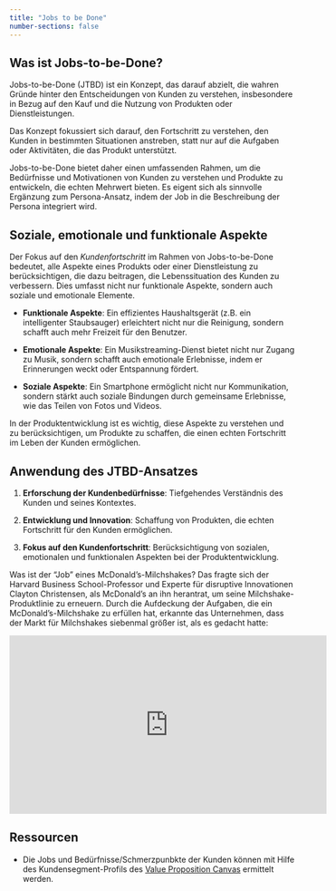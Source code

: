 ```yaml
---
title: "Jobs to be Done"
number-sections: false
---
```



## Was ist Jobs-to-be-Done?

Jobs-to-be-Done (JTBD) ist ein Konzept, das darauf abzielt, die wahren Gründe hinter den Entscheidungen von Kunden zu verstehen, insbesondere in Bezug auf den Kauf und die Nutzung von Produkten oder Dienstleistungen.

Das Konzept fokussiert sich darauf, den Fortschritt zu verstehen, den Kunden in bestimmten Situationen anstreben, statt nur auf die Aufgaben oder Aktivitäten, die das Produkt unterstützt.

Jobs-to-be-Done bietet daher einen umfassenden Rahmen, um die Bedürfnisse und Motivationen von Kunden zu verstehen und Produkte zu entwickeln, die echten Mehrwert bieten. Es eigent sich als sinnvolle Ergänzung zum Persona-Ansatz, indem der Job in die Beschreibung der Persona integriert wird.

## Soziale, emotionale und funktionale Aspekte

Der Fokus auf den *Kundenfortschritt* im Rahmen von Jobs-to-be-Done bedeutet, alle Aspekte eines Produkts oder einer Dienstleistung zu berücksichtigen, die dazu beitragen, die Lebenssituation des Kunden zu verbessern. Dies umfasst nicht nur funktionale Aspekte, sondern auch soziale und emotionale Elemente.

- **Funktionale Aspekte**: Ein effizientes Haushaltsgerät (z.B. ein intelligenter Staubsauger) erleichtert nicht nur die Reinigung, sondern schafft auch mehr Freizeit für den Benutzer.

- **Emotionale Aspekte**: Ein Musikstreaming-Dienst bietet nicht nur Zugang zu Musik, sondern schafft auch emotionale Erlebnisse, indem er Erinnerungen weckt oder Entspannung fördert.

- **Soziale Aspekte**: Ein Smartphone ermöglicht nicht nur Kommunikation, sondern stärkt auch soziale Bindungen durch gemeinsame Erlebnisse, wie das Teilen von Fotos und Videos.

In der Produktentwicklung ist es wichtig, diese Aspekte zu verstehen und zu berücksichtigen, um Produkte zu schaffen, die einen echten Fortschritt im Leben der Kunden ermöglichen.


## Anwendung des JTBD-Ansatzes

1. **Erforschung der Kundenbedürfnisse**: Tiefgehendes Verständnis des Kunden und seines Kontextes.

2. **Entwicklung und Innovation**: Schaffung von Produkten, die echten Fortschritt für den Kunden ermöglichen.

3. **Fokus auf den Kundenfortschritt**: Berücksichtigung von sozialen, emotionalen und funktionalen Aspekten bei der Produktentwicklung.

Was ist der "Job" eines McDonald's-Milchshakes? Das fragte sich der Harvard Business School-Professor und Experte für disruptive Innovationen Clayton Christensen, als McDonald's an ihn herantrat, um seine Milchshake-Produktlinie zu erneuern. Durch die Aufdeckung der Aufgaben, die ein McDonald's-Milchshake zu erfüllen hat, erkannte das Unternehmen, dass der Markt für Milchshakes siebenmal größer ist, als es gedacht hatte:


<iframe width="560" height="315" src="https://www.youtube-nocookie.com/embed/Stc0beAxavY?si=5Wi0S1W5pJPAStuH" title="YouTube video player" frameborder="0" allow="accelerometer; autoplay; clipboard-write; encrypted-media; gyroscope; picture-in-picture; web-share" allowfullscreen></iframe>


## Ressourcen

- Die Jobs und Bedürfnisse/Schmerzpunbkte der Kunden können mit Hilfe des Kundensegment-Profils des [Value Proposition Canvas](/docs/value-proposition.qmd) ermittelt werden.

<!--
- Das [Jobs-to-be-Done-Template](https://miro.com/de/templates/jobs-to-be-done/) von Miro kann dabei helfen festzuhalten, wie und warum die Kunden ein Produkt  nutzen und kaufen.
-->
